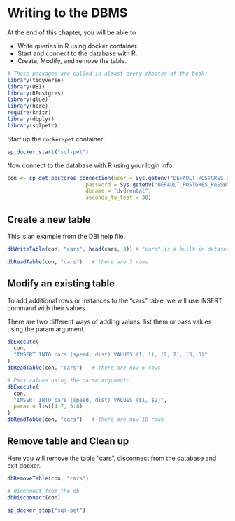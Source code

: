# Writing to the DBMS {#chapter_writing-to-the-dbms}

At the end of this chapter, you will be able to 

  * Write queries in R using docker container.
  * Start and connect to the database with R.
  * Create, Modify, and remove the table.

```r
# These packages are called in almost every chapter of the book:
library(tidyverse)
library(DBI)
library(RPostgres)
library(glue)
library(here)
require(knitr)
library(dbplyr)
library(sqlpetr)
```
Start up the `docker-pet` container:

```r
sp_docker_start("sql-pet")


```


Now connect to the database with R using your login info:
```r

con <- sp_get_postgres_connection(user = Sys.getenv("DEFAULT_POSTGRES_USER_NAME"),
                         password = Sys.getenv("DEFAULT_POSTGRES_PASSWORD"),
                         dbname = "dvdrental",
                         seconds_to_test = 30)
```
## Create a new table

This is an example from the DBI help file.

```r
dbWriteTable(con, "cars", head(cars, 3)) # "cars" is a built-in dataset, not to be confused with mtcars

dbReadTable(con, "cars")   # there are 3 rows

```
## Modify an existing table

To add additional rows or instances to the "cars" table, we will use INSERT command with their values.

There are two different ways of adding values: list them or pass values using the param argument. 

```r
dbExecute(
  con,
  "INSERT INTO cars (speed, dist) VALUES (1, 1), (2, 2), (3, 3)"
)
dbReadTable(con, "cars")   # there are now 6 rows

# Pass values using the param argument:
dbExecute(
  con,
  "INSERT INTO cars (speed, dist) VALUES ($1, $2)",
  param = list(4:7, 5:8)
)
dbReadTable(con, "cars")   # there are now 10 rows

```

## Remove table and Clean up

Here you will remove the table "cars", disconnect from the database and exit docker.

```r
dbRemoveTable(con, "cars")

# diconnect from the db
dbDisconnect(con)

sp_docker_stop("sql-pet")
```

